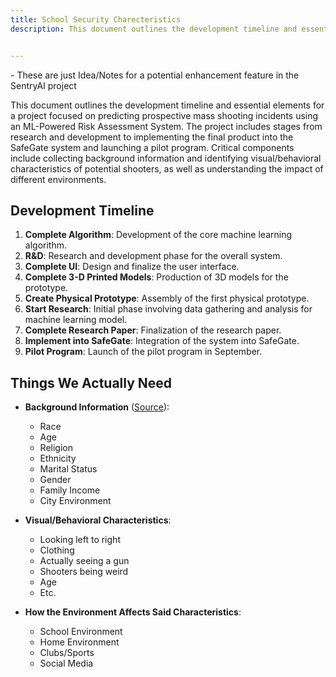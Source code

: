 ```yaml
---
title: School Security Charecteristics
description: This document outlines the development timeline and essential elements for a project focused on predicting prospective mass shooting incidents using an ML-Powered Risk Assessment System. 


---
```


<Callout>
- These are just Idea/Notes for a potential enhancement feature in the SentryAI project

</Callout>


This document outlines the development timeline and essential elements for a project focused on predicting prospective mass shooting incidents using an ML-Powered Risk Assessment System. The project includes stages from research and development to implementing the final product into the SafeGate system and launching a pilot program. Critical components include collecting background information and identifying visual/behavioral characteristics of potential shooters, as well as understanding the impact of different environments.

## Development Timeline

1. **Complete Algorithm**: Development of the core machine learning algorithm.
2. **R&D**: Research and development phase for the overall system.
3. **Complete UI**: Design and finalize the user interface.
4. **Complete 3-D Printed Models**: Production of 3D models for the prototype.
5. **Create Physical Prototype**: Assembly of the first physical prototype.
6. **Start Research**: Initial phase involving data gathering and analysis for machine learning model.
7. **Complete Research Paper**: Finalization of the research paper.
8. **Implement into SafeGate**: Integration of the system into SafeGate.
9. **Pilot Program**: Launch of the pilot program in September.

## Things We Actually Need

- **Background Information** ([Source](https://www.mdpi.com/2073-431X/12/2/42)):
  - Race
  - Age
  - Religion
  - Ethnicity
  - Marital Status
  - Gender
  - Family Income
  - City Environment

- **Visual/Behavioral Characteristics**:
  - Looking left to right
  - Clothing
  - Actually seeing a gun
  - Shooters being weird
  - Age
  - Etc.

- **How the Environment Affects Said Characteristics**:
  - School Environment
  - Home Environment
  - Clubs/Sports
  - Social Media
